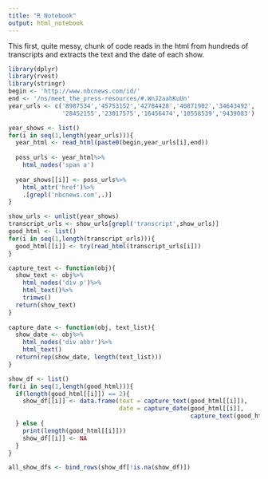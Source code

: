 ---
title: "R Notebook"
output: html_notebook
---

This first, quite messy, chunk of code reads in the html from hundreds of transcripts and extracts the text and the date of each show. 

```{r}
library(dplyr)
library(rvest)
library(stringr)
begin <- 'http://www.nbcnews.com/id/'
end <- '/ns/meet_the_press-resources/#.WnJ2aahKuUn'
year_urls <- c('8987534','45753152','42784428','40871902','34643492',
               '28452155','23017575','16456474','10558539','9439083')

year_shows <- list()
for(i in seq(1,length(year_urls))){
  year_html <- read_html(paste0(begin,year_urls[i],end))
  
  poss_urls <- year_html%>%
    html_nodes('span a')
  
  year_shows[[i]] <- poss_urls%>%
    html_attr('href')%>%
    .[grepl('nbcnews.com',.)]
}

show_urls <- unlist(year_shows)
transcript_urls <- show_urls[grepl('transcript',show_urls)]
good_html <- list()
for(i in seq(1,length(transcript_urls))){
  good_html[[i]] <- try(read_html(transcript_urls[i]))
}

capture_text <- function(obj){
  show_text <- obj%>%
    html_nodes('div p')%>%
    html_text()%>%
    trimws()
  return(show_text)
}
  
capture_date <- function(obj, text_list){
  show_date <- obj%>%
    html_nodes('div abbr')%>%
    html_text()
  return(rep(show_date, length(text_list)))
}

show_df <- list()
for(i in seq(1,length(good_html))){
  if(length(good_html[[i]]) == 2){
    show_df[[i]] <- data.frame(text = capture_text(good_html[[i]]),
                               date = capture_date(good_html[[i]], 
                                                   capture_text(good_html[[i]])))
  } else {
    print(length(good_html[[i]]))
    show_df[[i]] <- NA
  }
}

all_show_dfs <- bind_rows(show_df[!is.na(show_df)])
```

